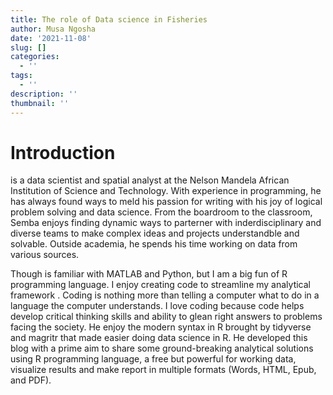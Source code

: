 ```yaml
---
title: The role of Data science in Fisheries
author: Musa Ngosha
date: '2021-11-08'
slug: []
categories:
  - ''
tags:
  - ''
description: ''
thumbnail: ''
---
```


# Introduction
is a data scientist and spatial analyst at the Nelson Mandela African Institution of Science and Technology. With experience in programming, he has always found ways to meld his passion for writing with his joy of logical problem solving and data science. From the boardroom to the classroom, Semba enjoys finding dynamic ways to parterner with inderdisciplinary and diverse teams to make complex ideas and projects understandble and solvable. Outside academia, he spends his time working on data from various sources.

Though is familiar with MATLAB and Python, but I am a big fun of R programming language. I enjoy creating code to streamline my analytical framework . Coding is nothing more than telling a computer what to do in a language the computer understands. I love coding because code helps develop critical thinking skills and ability to glean right answers to problems facing the society. He enjoy the modern syntax in R brought by tidyverse and magritr that made easier doing data science in R. He developed this blog with a prime aim to share some ground-breaking analytical solutions using R programming language, a free but powerful for working data, visualize results and make report in multiple formats (Words, HTML, Epub, and PDF).